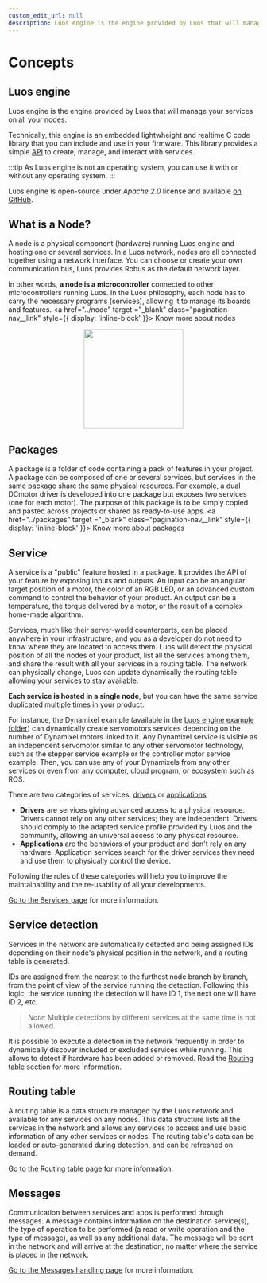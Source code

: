 ```yaml
---
custom_edit_url: null
description: Luos engine is the engine provided by Luos that will manage your services on all your nodes.
---
```



# Concepts

## Luos engine

Luos engine is the engine provided by Luos that will manage your services on all your nodes.

Technically, this engine is an embedded lightwheight and realtime C code library that you can include and use in your firmware. This library provides a simple [API](../../tools/api-json) to create, manage, and interact with services.

:::tip
As Luos engine is not an operating system, you can use it with or without any operating system.
:::

Luos engine is open-source under _Apache 2.0_ license and available <a href="https://github.com/Luos-io/luos_engine/tree/main" target ="_blank" rel="external nofollow">on GitHub</a>.

## What is a Node?

A node is a physical component (hardware) running Luos engine and hosting one or several services. In a Luos network, nodes are all connected together using a network interface. You can choose or create your own communication bus, Luos provides <Tooltip def={customFields.robus_def}>Robus</Tooltip> as the default network layer.

In other words, **a node is a microcontroller** connected to other microcontrollers running Luos.
In the Luos philosophy, each node has to carry the necessary programs (services), allowing it to manage its boards and features.
<a href="../node" target ="_blank" class="pagination-nav__link" style={{ display: 'inline-block' }}>
  Know more about nodes
</a>

<div align="center">
  <Image
    src="/img/MCU-luos.svg"
    darkSrc="/img/MCU-luos-white.svg"
    height="200px"
  />
</div>

## Packages

A package is a folder of code containing a pack of features in your project. A package can be composed of one or several services, but services in the same package share the same physical resources. For example, a dual DCmotor driver is developed into one package but exposes two services (one for each motor). The purpose of this package is to be simply copied and pasted across projects or shared as ready-to-use apps.
<a href="../packages" target ="_blank" class="pagination-nav__link" style={{ display: 'inline-block' }}>
  Know more about packages
</a>

## Service

A service is a "public" feature hosted in a package. It provides the API of your feature by exposing inputs and outputs. An input can be an angular target position of a motor, the color of an RGB LED, or an advanced custom command to control the behavior of your product. An output can be a temperature, the torque delivered by a motor, or the result of a complex home-made algorithm.

Services, much like their server-world counterparts, can be placed anywhere in your infrastructure, and you as a developer do not need to know where they are located to access them. Luos will detect the physical position of all the nodes of your product, list all the services among them, and share the result with all your services in a routing table. The network can physically change, Luos can update dynamically the routing table allowing your services to stay available.

**Each service is hosted in a single node**, but you can have the same service duplicated multiple times in your product.

For instance, the Dynamixel example (available in the <a href="https://github.com/Luos-io/luos_engine/tree/main/examples" target ="_blank" rel="external nofollow">Luos engine example folder</a>) can dynamically create servomotors services depending on the number of Dynamixel motors linked to it. Any Dynamixel service is visible as an independent servomotor similar to any other servomotor technology, such as the stepper service example or the controller motor service example. Then, you can use any of your Dynamixels from any other services or even from any computer, cloud program, or ecosystem such as ROS.

There are two categories of services, [drivers](../services/create-services#drivers-guidelines) or [applications](../services/create-services#apps-guidelines).

- **Drivers** are services giving advanced access to a physical resource. Drivers cannot rely on any other services; they are independent. Drivers should comply to the adapted service profile provided by Luos and the community, allowing an universal access to any physical resource.
- **Applications** are the behaviors of your product and don't rely on any hardware. Application services search for the driver services they need and use them to physically control the device.

Following the rules of these categories will help you to improve the maintainability and the re-usability of all your developments.

[Go to the Services page](../services) for more information.

## Service detection

Services in the network are automatically detected and being assigned IDs depending on their node's physical position in the network, and a routing table is generated.

IDs are assigned from the nearest to the furthest node branch by branch, from the point of view of the service running the detection. Following this logic, the service running the detection will have ID 1, the next one will have ID 2, etc.

> _Note:_ Multiple detections by different services at the same time is not allowed.

It is possible to execute a detection in the network frequently in order to dynamically discover included or excluded services while running. This allows to detect if hardware has been added or removed. Read the [Routing table](#routing-table) section for more information.

## Routing table

A routing table is a data structure managed by the Luos network and available for any services on any nodes. This data structure lists all the services in the network and allows any services to access and use basic information of any other services or nodes. The routing table's data can be loaded or auto-generated during detection, and can be refreshed on demand.

[Go to the Routing table page](../services/routing-table) for more information.

## Messages

Communication between services and apps is performed through messages. A message contains information on the destination service(s), the type of operation to be performed (a read or write operation and the type of message), as well as any additional data. The message will be sent in the network and will arrive at the destination, no matter where the service is placed in the network.

[Go to the Messages handling page](../message/handling-message) for more information.
